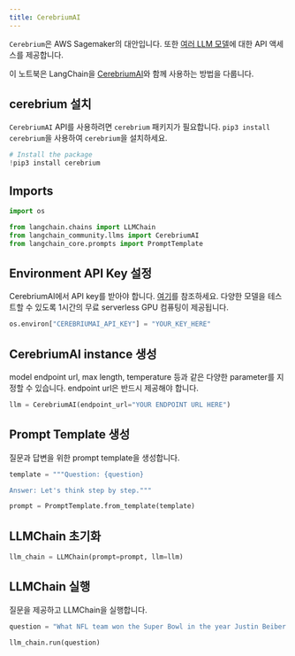 ```yaml
---
title: CerebriumAI
---
```


`Cerebrium`은 AWS Sagemaker의 대안입니다. 또한 [여러 LLM 모델](https://docs.cerebrium.ai/cerebrium/prebuilt-models/deployment)에 대한 API 액세스를 제공합니다.

이 노트북은 LangChain을 [CerebriumAI](https://docs.cerebrium.ai/introduction)와 함께 사용하는 방법을 다룹니다.

## cerebrium 설치

`CerebriumAI` API를 사용하려면 `cerebrium` 패키지가 필요합니다. `pip3 install cerebrium`을 사용하여 `cerebrium`을 설치하세요.

```python
# Install the package
!pip3 install cerebrium
```

## Imports

```python
import os

from langchain.chains import LLMChain
from langchain_community.llms import CerebriumAI
from langchain_core.prompts import PromptTemplate
```

## Environment API Key 설정

CerebriumAI에서 API key를 받아야 합니다. [여기](https://dashboard.cerebrium.ai/login)를 참조하세요. 다양한 모델을 테스트할 수 있도록 1시간의 무료 serverless GPU 컴퓨팅이 제공됩니다.

```python
os.environ["CEREBRIUMAI_API_KEY"] = "YOUR_KEY_HERE"
```

## CerebriumAI instance 생성

model endpoint url, max length, temperature 등과 같은 다양한 parameter를 지정할 수 있습니다. endpoint url은 반드시 제공해야 합니다.

```python
llm = CerebriumAI(endpoint_url="YOUR ENDPOINT URL HERE")
```

## Prompt Template 생성

질문과 답변을 위한 prompt template을 생성합니다.

```python
template = """Question: {question}

Answer: Let's think step by step."""

prompt = PromptTemplate.from_template(template)
```

## LLMChain 초기화

```python
llm_chain = LLMChain(prompt=prompt, llm=llm)
```

## LLMChain 실행

질문을 제공하고 LLMChain을 실행합니다.

```python
question = "What NFL team won the Super Bowl in the year Justin Beiber was born?"

llm_chain.run(question)
```